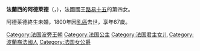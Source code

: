 {{Unreferenced|time=2020-10-03T09:27:01+00:00}}
{{Infobox royalty
| name         = 法蘭西的阿德萊德
| image        = Nattier, Jean-Marc - Marie Adélaïde of France - Versailles MV 8544.jpg
| birth_date   = {{Birth date|1732|3|23|df=y}}
| birth_place  = [[凡爾賽宮|凡爾賽宮]]
| death_date   = {{Death date and age|1800|2|27|1732|3|23|df=y}}
| death_place  = [[的里雅斯特|第里雅斯特]]
| burial_place = [[聖但尼聖殿|聖但尼聖殿]]
| house        = [[波旁王朝|波旁王朝]]
| father       = [[路易十五|路易十五]]
| mother       = [[玛丽·莱什琴斯卡|玛丽·莱什琴斯卡]]
| religion     = [[羅馬天主教|羅馬天主教]]
| signature    = Signature of Marie Adélaïde of France in 1753 at the wedding of the Prince of Condé and Charlotte de Rohan.jpg
}}
'''法蘭西的阿德萊德'''（{{lang-fr|Adélaïde de France}}，{{bd|1732年|3月23日|1800年|2月27日}}），法國國王[[路易十五|路易十五]]的第四女。

阿德萊德終生未婚，1800年因[[乳癌|乳癌]]去世，享年67歲。

[[Category:法国波旁王朝|Category:法国波旁王朝]]
[[Category:法国公主|Category:法国公主]]
[[Category:法国君主女儿|Category:法国君主女儿]]
[[Category:波蘭裔法國人|Category:波蘭裔法國人]]
[[Category:法国女公爵|Category:法国女公爵]]